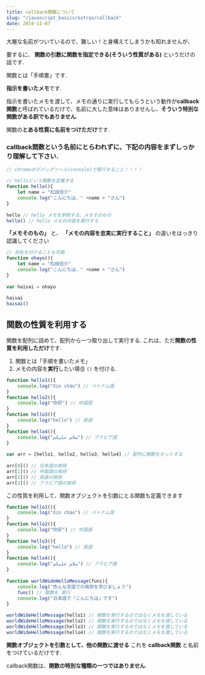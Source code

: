 ```yaml
---
title: callback関数について
slug: "/javascript_basics/extras/callback"
date: 2019-11-07
---
```


大層な名前がついているので、難しい！と身構えてしまうかも知れませんが、

要するに、 **関数の引数に関数を指定できる(そういう性質がある)** というだけの話です.

関数とは「手順書」です.

**指示を書いたメモ**です.

指示を書いたメモを渡して、メモの通りに実行してもらうという動作が**callback関数**と呼ばれているだけで、名前に大した意味はありませんし、**そういう特別な関数がある訳でもありません**.

関数の**とある性質に名前をつけただけ**です.

### callback関数という名前にとらわれずに、下記の内容をまずしっかり理解して下さい.

```js
// chromeのデバッグツール(console)で実行すること！！！！
　
// helloという関数を定義する
function hello(){
    let name = "松田信介"
    console.log("こんにちは、" +name + "さん")
}
　
hello // hello メモを参照する、メモそのもの
hello() // hello メモの内容を実行する
```

**「メモそのもの」** と、 **「メモの内容を忠実に実行すること」** の違いをはっきり認識してください


```js
// 別名を付けることも可能
function ohayo(){
    let name = "松田信介"
    console.log("こんにちは、" +name + "さん")
}
　
var haisai = ohayo
　
haisai
haisai()
```


## 関数の性質を利用する

関数を配列に詰めて、配列から一つ取り出して実行する.
これは、ただ**関数の性質を利用しただけ**です.

1. 関数とは「手順を書いたメモ」
2. メモの内容を**実行**したい場合 `()` を付ける.

```js
function hello1(){
    console.log("Xin chào") // ベトナム語
}
function hello2(){
    console.log("你好") // 中国語
}
function hello3(){
    console.log("hello") // 英語
}
function hello4(){
    console.log("سلام علیکم") // アラビア語
}
　
var arr = [hello1, hello2, hello3, hello4] // 配列に関数をセットする
　
arr[0]() // 日本語の挨拶
arr[1]() // 中国語の挨拶
arr[2]() // 英語の挨拶
arr[3]() // アラビア語の挨拶
```

この性質を利用して、関数オブジェクトを引数にとる関数も定義できます

```js
function hello1(){
    console.log("Xin chào") // ベトナム語
}
function hello2(){
    console.log("你好") // 中国語
}
function hello3(){
    console.log("hello") // 英語
}
function hello4(){
    console.log("سلام علیکم") // アラビア語
}
　
function worldWideHelloMessage(func){
    console.log("色んな言語での挨拶を学びましょう")
    func() // 関数を`実行`
    console.log("日本語で「こんにちは」です")
}
　
worldWideHelloMessage(hello1) // 関数を実行するのではなくメモを渡している
worldWideHelloMessage(hello2) // 関数を実行するのではなくメモを渡している
worldWideHelloMessage(hello3) // 関数を実行するのではなくメモを渡している
worldWideHelloMessage(hello4) // 関数を実行するのではなくメモを渡している
```

**関数オブジェクトを引数として、他の関数に渡せる** これを **callback関数** と名前をつけているだけです.

callback関数は、**関数の特別な種類の一つではありません**.
